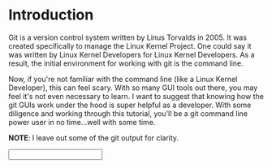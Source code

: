 
Introduction
============

Git is a version control system written by Linus Torvalds in 2005. It was created specifically to manage the Linux Kernel Project. One could say it was written by Linux Kernel Developers for Linux Kernel Developers. As a result, the initial environment for working with git is the command line. 

Now, if you're not familiar with the command line (like a Linux Kernel Developer), this can feel scary.  With so many GUI tools out there, you may feel it's not even necessary to learn.  I want to suggest that knowing how the git GUIs work under the hood is super helpful as a developer.  With some diligence and working through this tutorial, you'll be a git command line power user in no time...well with some time.

**NOTE**: I leave out some of the git output for clarity.


<Input question="Are you ready to start? (Enter yes below)" answer="yes" />
